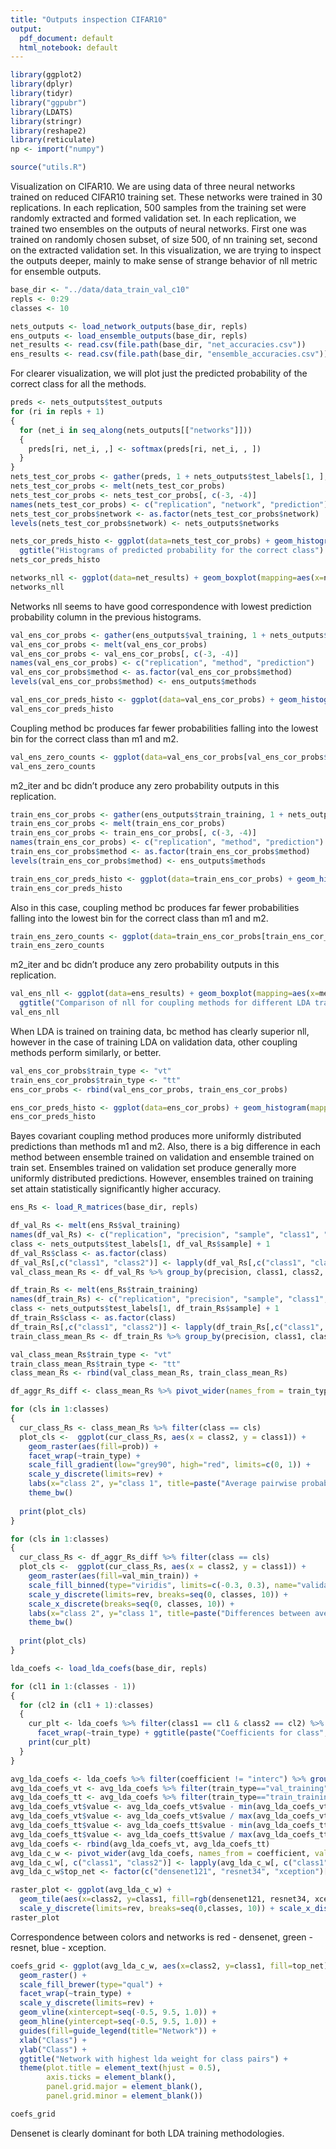 ```yaml
---
title: "Outputs inspection CIFAR10"
output:
  pdf_document: default
  html_notebook: default
---
```


```r
library(ggplot2)
library(dplyr)
library(tidyr)
library("ggpubr")
library(LDATS)
library(stringr)
library(reshape2)
library(reticulate)
np <- import("numpy")

source("utils.R")
```
Visualization on CIFAR10.
We are using data of three neural networks trained on reduced CIFAR10 training set. These networks were trained in 30 replications.
In each replication, 500 samples from the training set were randomly extracted and formed validation set. In each replication, we trained two ensembles on the outputs of neural networks. First one was trained on randomly chosen subset, of size 500, of nn training set, second on the extracted validation set.
In this visualization, we are trying to inspect the outputs deeper, mainly to make sense of strange behavior of nll metric for ensemble outputs.


```r
base_dir <- "../data/data_train_val_c10"
repls <- 0:29
classes <- 10

nets_outputs <- load_network_outputs(base_dir, repls)
ens_outputs <- load_ensemble_outputs(base_dir, repls)
net_results <- read.csv(file.path(base_dir, "net_accuracies.csv"))
ens_results <- read.csv(file.path(base_dir, "ensemble_accuracies.csv"))
```


For clearer visualization, we will plot just the predicted probability of the correct class for all the methods.


```r
preds <- nets_outputs$test_outputs
for (ri in repls + 1)
{
  for (net_i in seq_along(nets_outputs[["networks"]]))
  {
    preds[ri, net_i, ,] <- softmax(preds[ri, net_i, , ])
  }
}
nets_test_cor_probs <- gather(preds, 1 + nets_outputs$test_labels[1, ], 3, 4)
nets_test_cor_probs <- melt(nets_test_cor_probs)
nets_test_cor_probs <- nets_test_cor_probs[, c(-3, -4)]
names(nets_test_cor_probs) <- c("replication", "network", "prediction")
nets_test_cor_probs$network <- as.factor(nets_test_cor_probs$network)
levels(nets_test_cor_probs$network) <- nets_outputs$networks
```

```r
nets_cor_preds_histo <- ggplot(data=nets_test_cor_probs) + geom_histogram(mapping=aes(x=prediction), binwidth=0.01) +
  ggtitle("Histograms of predicted probability for the correct class") + facet_wrap(~network) + scale_y_log10()
nets_cor_preds_histo
```
```r
networks_nll <- ggplot(data=net_results) + geom_boxplot(mapping=aes(x=network, y=nll)) + ggtitle("NLL of networks")
networks_nll
```
Networks nll seems to have good correspondence with lowest prediction probability column in the previous histograms.


```r
val_ens_cor_probs <- gather(ens_outputs$val_training, 1 + nets_outputs$test_labels[1, ], 3, 4)
val_ens_cor_probs <- melt(val_ens_cor_probs)
val_ens_cor_probs <- val_ens_cor_probs[, c(-3, -4)]
names(val_ens_cor_probs) <- c("replication", "method", "prediction")
val_ens_cor_probs$method <- as.factor(val_ens_cor_probs$method)
levels(val_ens_cor_probs$method) <- ens_outputs$methods
```


```r
val_ens_cor_preds_histo <- ggplot(data=val_ens_cor_probs) + geom_histogram(mapping=aes(x=prediction), binwidth=0.01) + facet_wrap(~method) + scale_y_log10() + ggtitle("Probabilities predicted for the correct class - ens trained on val")
val_ens_cor_preds_histo
```

Coupling method bc produces far fewer probabilities falling into the lowest bin for the correct class than m1 and m2.


```r
val_ens_zero_counts <- ggplot(data=val_ens_cor_probs[val_ens_cor_probs$prediction <= 0, ]) + geom_histogram(mapping=aes(x=method), stat="count") + ggtitle("Counts of zero or lower probabilities predicted for the correct class by coup m\nValidation training")
val_ens_zero_counts
```
m2_iter and bc didn't produce any zero probability outputs in this replication.

```r
train_ens_cor_probs <- gather(ens_outputs$train_training, 1 + nets_outputs$test_labels[1, ], 3, 4)
train_ens_cor_probs <- melt(train_ens_cor_probs)
train_ens_cor_probs <- train_ens_cor_probs[, c(-3, -4)]
names(train_ens_cor_probs) <- c("replication", "method", "prediction")
train_ens_cor_probs$method <- as.factor(train_ens_cor_probs$method)
levels(train_ens_cor_probs$method) <- ens_outputs$methods
```


```r
train_ens_cor_preds_histo <- ggplot(data=train_ens_cor_probs) + geom_histogram(mapping=aes(x=prediction), binwidth=0.01) + facet_wrap(~method) + scale_y_log10() + ggtitle("Probabilities predicted for the correct class - ens trained on train")
train_ens_cor_preds_histo
```
Also in this case, coupling method bc produces far fewer probabilities falling into the lowest bin for the correct class than m1 and m2.

```r
train_ens_zero_counts <- ggplot(data=train_ens_cor_probs[train_ens_cor_probs$prediction <= 0, ]) + geom_histogram(mapping=aes(x=method), stat="count") + ggtitle("Counts of zero or lower probabilities predicted for the correct class by coup m\nTrain training")
train_ens_zero_counts
```
m2_iter and bc didn't produce any zero probability outputs in this replication.

```r
val_ens_nll <- ggplot(data=ens_results) + geom_boxplot(mapping=aes(x=method, y=nll)) + facet_wrap(~train_set) +
  ggtitle("Comparison of nll for coupling methods for different LDA train methodologies")
val_ens_nll
```
When LDA is trained on training data, bc method has clearly superior nll, however in the case of training LDA on validation data, other coupling methods perform similarly, or better.



```r
val_ens_cor_probs$train_type <- "vt"
train_ens_cor_probs$train_type <- "tt"
ens_cor_probs <- rbind(val_ens_cor_probs, train_ens_cor_probs)
```

```r
ens_cor_preds_histo <- ggplot(data=ens_cor_probs) + geom_histogram(mapping=aes(x=prediction), binwidth=0.01) + facet_grid(rows=vars(method), cols=vars(train_type)) + scale_y_log10() + ggtitle("Probabilities predicted for the correct class")
ens_cor_preds_histo
```
Bayes covariant coupling method produces more uniformly distributed predictions than methods m1 and m2. Also, there is a big difference in each method between ensemble trained on validation and ensemble trained on train set. Ensembles trained on validation set produce generally more uniformly distributed predictions. However, ensembles trained on training set attain statistically significantly higher accuracy.


```r
ens_Rs <- load_R_matrices(base_dir, repls)
```

```r
df_val_Rs <- melt(ens_Rs$val_training)
names(df_val_Rs) <- c("replication", "precision", "sample", "class1", "class2", "prob")
class <- nets_outputs$test_labels[1, df_val_Rs$sample] + 1
df_val_Rs$class <- as.factor(class)
df_val_Rs[,c("class1", "class2")] <- lapply(df_val_Rs[,c("class1", "class2")], factor)
val_class_mean_Rs <- df_val_Rs %>% group_by(precision, class1, class2, class) %>% summarise(prob=mean(prob)) %>% ungroup()

```

```r
df_train_Rs <- melt(ens_Rs$train_training)
names(df_train_Rs) <- c("replication", "precision", "sample", "class1", "class2", "prob")
class <- nets_outputs$test_labels[1, df_train_Rs$sample] + 1
df_train_Rs$class <- as.factor(class)
df_train_Rs[,c("class1", "class2")] <- lapply(df_train_Rs[,c("class1", "class2")], factor)
train_class_mean_Rs <- df_train_Rs %>% group_by(precision, class1, class2, class) %>% summarise(prob=mean(prob)) %>% ungroup()

```

```r
val_class_mean_Rs$train_type <- "vt"
train_class_mean_Rs$train_type <- "tt"
class_mean_Rs <- rbind(val_class_mean_Rs, train_class_mean_Rs)

df_aggr_Rs_diff <- class_mean_Rs %>% pivot_wider(names_from = train_type, values_from = prob) %>% mutate(val_min_train = vt - tt)
```


```r
for (cls in 1:classes)
{
  cur_class_Rs <- class_mean_Rs %>% filter(class == cls)
  plot_cls <-  ggplot(cur_class_Rs, aes(x = class2, y = class1)) + 
    geom_raster(aes(fill=prob)) + 
    facet_wrap(~train_type) +
    scale_fill_gradient(low="grey90", high="red", limits=c(0, 1)) +
    scale_y_discrete(limits=rev) +
    labs(x="class 2", y="class 1", title=paste("Average pairwise probabilities - class ", cls)) +
    theme_bw()
  
  print(plot_cls)
}
```

```r
for (cls in 1:classes)
{
  cur_class_Rs <- df_aggr_Rs_diff %>% filter(class == cls)
  plot_cls <-  ggplot(cur_class_Rs, aes(x = class2, y = class1)) + 
    geom_raster(aes(fill=val_min_train)) + 
    scale_fill_binned(type="viridis", limits=c(-0.3, 0.3), name="validation minus training") +
    scale_y_discrete(limits=rev, breaks=seq(0, classes, 10)) +
    scale_x_discrete(breaks=seq(0, classes, 10)) +
    labs(x="class 2", y="class 1", title=paste("Differences between average pairwise probabilities - class ", cls)) +
    theme_bw()
  
  print(plot_cls)
}
```

```r
lda_coefs <- load_lda_coefs(base_dir, repls)
```

```r
for (cl1 in 1:(classes - 1))
{
  for (cl2 in (cl1 + 1):classes)
  {
    cur_plt <- lda_coefs %>% filter(class1 == cl1 & class2 == cl2) %>% ggplot() + geom_boxplot(aes(x=coefficient, y=value)) +
      facet_wrap(~train_type) + ggtitle(paste("Coefficients for class", cl1, "vs", cl2))
    print(cur_plt)
  }
}
```

```r
avg_lda_coefs <- lda_coefs %>% filter(coefficient != "interc") %>% group_by(class1, class2, precision, train_type, coefficient) %>% summarise( value = mean(value)) %>% ungroup()
avg_lda_coefs_vt <- avg_lda_coefs %>% filter(train_type=="val_training")
avg_lda_coefs_tt <- avg_lda_coefs %>% filter(train_type=="train_training")
avg_lda_coefs_vt$value <- avg_lda_coefs_vt$value - min(avg_lda_coefs_vt$value)
avg_lda_coefs_vt$value <- avg_lda_coefs_vt$value / max(avg_lda_coefs_vt$value)
avg_lda_coefs_tt$value <- avg_lda_coefs_tt$value - min(avg_lda_coefs_tt$value)
avg_lda_coefs_tt$value <- avg_lda_coefs_tt$value / max(avg_lda_coefs_tt$value)
avg_lda_coefs <- rbind(avg_lda_coefs_vt, avg_lda_coefs_tt)
avg_lda_c_w <- pivot_wider(avg_lda_coefs, names_from = coefficient, values_from = value)
avg_lda_c_w[, c("class1", "class2")] <- lapply(avg_lda_c_w[, c("class1", "class2")], as.factor)
avg_lda_c_w$top_net <- factor(c("densenet121", "resnet34", "xception")[max.col(as.matrix(avg_lda_c_w[, c("densenet121", "resnet34", "xception")]))])
```

```r
raster_plot <- ggplot(avg_lda_c_w) + 
  geom_tile(aes(x=class2, y=class1, fill=rgb(densenet121, resnet34, xception))) +
  scale_y_discrete(limits=rev, breaks=seq(0,classes, 10)) + scale_x_discrete(breaks=seq(0,classes, 10)) + scale_fill_identity() + facet_wrap(~train_type) + ggtitle("RGB image formed from lda coefficients for networks densenet, resnet, xception")
raster_plot
```
Correspondence between colors and networks is red - densenet, green - resnet, blue - xception.

```r
coefs_grid <- ggplot(avg_lda_c_w, aes(x=class2, y=class1, fill=top_net)) + 
  geom_raster() + 
  scale_fill_brewer(type="qual") +
  facet_wrap(~train_type) +
  scale_y_discrete(limits=rev) +
  geom_vline(xintercept=seq(-0.5, 9.5, 1.0)) + 
  geom_hline(yintercept=seq(-0.5, 9.5, 1.0)) +
  guides(fill=guide_legend(title="Network")) +
  xlab("Class") + 
  ylab("Class") +
  ggtitle("Network with highest lda weight for class pairs") +
  theme(plot.title = element_text(hjust = 0.5),
        axis.ticks = element_blank(),
        panel.grid.major = element_blank(), 
        panel.grid.minor = element_blank())

coefs_grid
```
Densenet is clearly dominant for both LDA training methodologies.